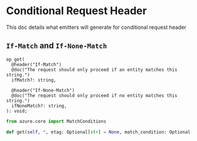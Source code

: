 
# Conditional Request Header

This doc details what emitters will generate for conditional request header

## `If-Match` and `If-None-Match`

<Tabs>
<TabItem value="typespec" label="TypeSpec" default>

```typespec
op get(
  @header("If-Match")
  @doc("The request should only proceed if an entity matches this string.")
  ifMatch?: string,

  @header("If-None-Match")
  @doc("The request should only proceed if no entity matches this string.")
  ifNoneMatch?: string,
): void;
```

</TabItem>

<TabItem value="python" label="Python">

```python
from azure.core import MatchConditions

def get(self, *, etag: Optional[str] = None, match_condition: Optional[MatchConditions] = None)
```

</TabItem>
<TabItem value="csharp" label="CSharp" >

```csharp

```

</TabItem>
<TabItem value="typescript" label="Typescript" >

```typescript

```

</TabItem>
<TabItem value="java" label="Java" >

```java

```

</TabItem>
<TabItem value="go" label="Go" >

```go

```

</TabItem>
</Tabs>
